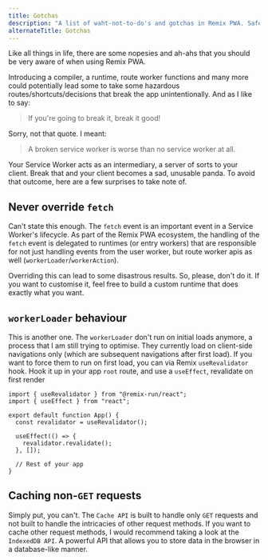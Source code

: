 ```yaml
---
title: Gotchas
description: "A list of waht-not-to-do's and gotchas in Remix PWA. Safety first 😜!"
alternateTitle: Gotchas
---
```


Like all things in life, there are some nopesies and ah-ahs that you should be very aware of when using Remix PWA.

Introducing a compiler, a runtime, route worker functions and many more could potentially lead some to take some hazardous routes/shortcuts/decisions that break the app unintentionally. And as I like to say:

> If you're going to break it, break it good!

Sorry, not that quote. I meant:

> A broken service worker is worse than no service worker at all.

Your Service Worker acts as an intermediary, a server of sorts to your client. Break that and your client becomes a sad, unusable panda. To avoid that outcome, here are a few surprises to take note of.

## Never override `fetch`

Can't state this enough. The `fetch` event is an important event in a Service Worker's lifecycle. As part of the Remix PWA ecosystem, the handling of the `fetch` event is delegated to runtimes (or entry workers) that are responsible for not just handling events from the user worker, but route worker apis as well (`workerLoader`/`workerAction`).

Overriding this can lead to some disastrous results. So, please, don't do it. If you want to customise it, feel free to build a custom runtime that does exactly what you want.

## `workerLoader` behaviour

This is another one. The `workerLoader` don't run on initial loads anymore, a process that I am still trying to optimise. They currently load on client-side navigations only (which are subsequent navigations after first load). If you want to force them to run on first load, you can via Remix `useRevalidator` hook. Hook it up in your app `root` route, and use a `useEffect`, revalidate on first render

```tsx {{filename:'app.tsx'}}
import { useRevalidator } from "@remix-run/react";
import { useEffect } from "react";

export default function App() {
  const revalidator = useRevalidator();

  useEffect(() => {
    revalidator.revalidate();
  }, []);

  // Rest of your app
}
```

## Caching non-`GET` requests

Simply put, you can't. The `Cache API` is built to handle only `GET` requests and not built to handle the intricacies of other request methods. If you want to cache other request methods, I would recommend taking a look at the `IndexedDB API`. A powerful API that allows you to store data in the browser in a database-like manner.
